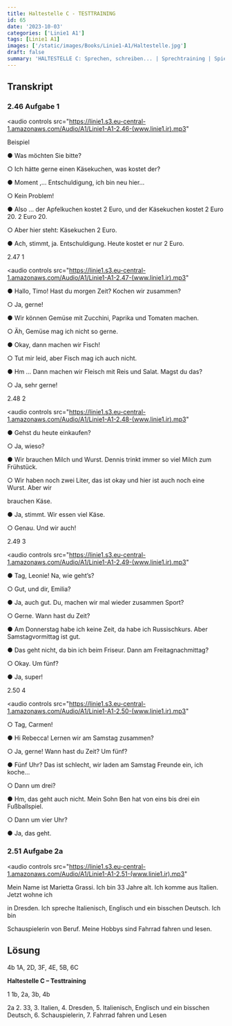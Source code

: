 ```yaml
---
title: Haltestelle C - TESTTRAINING
id: 65
date: '2023-10-03'
categories: ['Linie1 A1']
tags: [Linie1 A1]
images: ['/static/images/Books/Linie1-A1/Haltestelle.jpg']
draft: false
summary: 'HALTESTELLE C: Sprechen, schreiben... | Sprechtraining | Spielen und wiederholen Kennen Sie D-A-CH? | TESTTRAINING: Hören | Sprechen'
---
```


## Transkript

### 2.46 Aufgabe 1

<audio
  controls
  src="https://linie1.s3.eu-central-1.amazonaws.com/Audio/A1/Linie1-A1-2.46-(www.linie1.ir).mp3"
></audio>

Beispiel

● Was möchten Sie bitte?

○ Ich hätte gerne einen Käsekuchen, was kostet der?

● Moment ,… Entschuldigung, ich bin neu hier…

○ Kein Problem!

● Also … der Apfelkuchen kostet 2 Euro, und der Käsekuchen kostet 2 Euro 20\. 2 Euro 20\.

○ Aber hier steht: Käsekuchen 2 Euro.

● Ach, stimmt, ja. Entschuldigung. Heute kostet er nur 2 Euro.

2.47 1

<audio
  controls
  src="https://linie1.s3.eu-central-1.amazonaws.com/Audio/A1/Linie1-A1-2.47-(www.linie1.ir).mp3"
></audio>

● Hallo, Timo! Hast du morgen Zeit? Kochen wir zusammen?

○ Ja, gerne!

● Wir können Gemüse mit Zucchini, Paprika und Tomaten machen.

○ Äh, Gemüse mag ich nicht so gerne.

● Okay, dann machen wir Fisch!

○ Tut mir leid, aber Fisch mag ich auch nicht.

● Hm … Dann machen wir Fleisch mit Reis und Salat. Magst du das?

○ Ja, sehr gerne!

2.48 2

<audio
  controls
  src="https://linie1.s3.eu-central-1.amazonaws.com/Audio/A1/Linie1-A1-2.48-(www.linie1.ir).mp3"
></audio>

● Gehst du heute einkaufen?

○ Ja, wieso?

● Wir brauchen Milch und Wurst. Dennis trinkt immer so viel Milch zum Frühstück.

○ Wir haben noch zwei Liter, das ist okay und hier ist auch noch eine Wurst. Aber wir

brauchen Käse.

● Ja, stimmt. Wir essen viel Käse.

○ Genau. Und wir auch!

2.49 3

<audio
  controls
  src="https://linie1.s3.eu-central-1.amazonaws.com/Audio/A1/Linie1-A1-2.49-(www.linie1.ir).mp3"
></audio>

● Tag, Leonie! Na, wie geht’s?

○ Gut, und dir, Emilia?

● Ja, auch gut. Du, machen wir mal wieder zusammen Sport?

○ Gerne. Wann hast du Zeit?

● Am Donnerstag habe ich keine Zeit, da habe ich Russischkurs. Aber Samstagvormittag ist gut.

● Das geht nicht, da bin ich beim Friseur. Dann am Freitagnachmittag?

○ Okay. Um fünf?

● Ja, super!

2.50 4

<audio
  controls
  src="https://linie1.s3.eu-central-1.amazonaws.com/Audio/A1/Linie1-A1-2.50-(www.linie1.ir).mp3"
></audio>

○ Tag, Carmen!

● Hi Rebecca! Lernen wir am Samstag zusammen?

○ Ja, gerne! Wann hast du Zeit? Um fünf?

● Fünf Uhr? Das ist schlecht, wir laden am Samstag Freunde ein, ich koche…

○ Dann um drei?

● Hm, das geht auch nicht. Mein Sohn Ben hat von eins bis drei ein Fußballspiel.

○ Dann um vier Uhr?

● Ja, das geht.

### 2.51 Aufgabe 2a

<audio
  controls
  src="https://linie1.s3.eu-central-1.amazonaws.com/Audio/A1/Linie1-A1-2.51-(www.linie1.ir).mp3"
></audio>

Mein Name ist Marietta Grassi. Ich bin 33 Jahre alt. Ich komme aus Italien. Jetzt wohne ich

in Dresden. Ich spreche Italienisch, Englisch und ein bisschen Deutsch. Ich bin

Schauspielerin von Beruf. Meine Hobbys sind Fahrrad fahren und lesen.

## Lösung

4b 1A, 2D, 3F, 4E, 5B, 6C

**Haltestelle C – Testtraining**

1 1b, 2a, 3b, 4b

2a 2\. 33, 3\. Italien, 4\. Dresden, 5\. Italienisch, Englisch und ein bisschen Deutsch, 6\. Schauspielerin, 7\. Fahrrad fahren und Lesen
